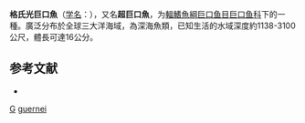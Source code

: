 {{Speciesbox
| taxon = Photostomias guernei
| binomial_authority = [[Robert_Collett|Collett]], 1889
| status = NE
| status_system = IUCN3.1
| image = Photostomias guernei.jpg
| image_caption = 格氏光巨口魚，翻攝於圖鑑<br>《''Oceanic Ichthyology''》
| synonyms = 
*''Phostostomias guernei''<br /><small>Collett, 1889</small>
*''Photostomias mirabilis''<br /><small>Beebe, 1933</small>
*''Ultimostomias mirabilis''<br /><small>Beebe, 1933</small>
}}

'''格氏光巨口魚'''（[[学名|学名]]：{{lang|la|''Photostomias guernei''}}），又名'''超巨口魚'''，为[[輻鰭魚綱|輻鰭魚綱]][[巨口鱼目|巨口鱼目]][[巨口鱼科|巨口鱼科]]下的一種。廣泛分布於全球三大洋海域，為深海魚類，已知生活的水域深度約1138-3100公尺，體長可達16公分。

== 参考文献 ==
{{refbegin}}
*{{FishBase_species|genus=Photostomias|species=guernei|year=2012|month=2}}
{{refend}}

{{Taxonbar}}
[[Category:1889年描述的鱼类|G]]
[[Category:光巨口鱼属|guernei]]